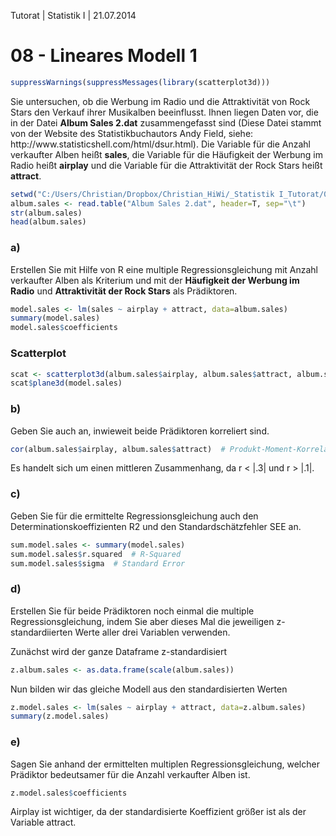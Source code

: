 Tutorat | Statistik I | 21.07.2014

08 - Lineares Modell 1
========================================================

```{r}
suppressWarnings(suppressMessages(library(scatterplot3d)))
```

Sie untersuchen, ob die Werbung im Radio und die Attraktivität von Rock Stars den Verkauf ihrer Musikalben beeinflusst. Ihnen liegen Daten vor, die in der Datei **Album Sales 2.dat** zusammengefasst sind (Diese Datei stammt von der Website des Statistikbuchautors Andy Field, siehe: http://www.statisticshell.com/html/dsur.html).
Die Variable für die Anzahl verkaufter Alben heißt **sales**, die Variable für die Häufigkeit der Werbung im Radio heißt **airplay** und die Variable für die Attraktivität der Rock Stars heißt **attract**.


```{r}
setwd("C:/Users/Christian/Dropbox/Christian_HiWi/_Statistik I_Tutorat/08_Lineares Modell 1/Tutorat")
album.sales <- read.table("Album Sales 2.dat", header=T, sep="\t")
str(album.sales)
head(album.sales)
```


### a)
Erstellen Sie mit Hilfe von R eine multiple Regressionsgleichung mit Anzahl verkaufter Alben als Kriterium und mit der **Häufigkeit der Werbung im Radio** und **Attraktivität der Rock Stars** als Prädiktoren.

```{r}
model.sales <- lm(sales ~ airplay + attract, data=album.sales)
summary(model.sales)
model.sales$coefficients
```


### Scatterplot
```{r fig.width=12, fig.height=10}
scat <- scatterplot3d(album.sales$airplay, album.sales$attract, album.sales$sales, main="3D Scatterplot")
scat$plane3d(model.sales)
```


### b)
Geben Sie auch an, inwieweit beide Prädiktoren korreliert sind.

```{r}
cor(album.sales$airplay, album.sales$attract)  # Produkt-Moment-Korrelation
```

Es handelt sich um einen mittleren Zusammenhang, da r < |.3| und r > |.1|. 


### c)
Geben Sie für die ermittelte Regressionsgleichung auch den Determinationskoeffizienten R2 und den Standardschätzfehler SEE an.

```{r}
sum.model.sales <- summary(model.sales)
sum.model.sales$r.squared  # R-Squared
sum.model.sales$sigma  # Standard Error
```


### d)
Erstellen Sie für beide Prädiktoren noch einmal die multiple Regressionsgleichung, indem Sie aber dieses Mal die jeweiligen z-standardiierten Werte aller drei Variablen verwenden.

Zunächst wird der ganze Dataframe z-standardisiert
```{r}
z.album.sales <- as.data.frame(scale(album.sales))
```

Nun bilden wir das gleiche Modell aus den standardisierten Werten
```{r}
z.model.sales <- lm(sales ~ airplay + attract, data=z.album.sales)
summary(z.model.sales)
```

### e)
Sagen Sie anhand der ermittelten multiplen Regressionsgleichung, welcher Prädiktor bedeutsamer für die Anzahl verkaufter Alben ist.

```{r}
z.model.sales$coefficients
```

Airplay ist wichtiger, da der standardisierte Koeffizient größer ist als der Variable attract. 